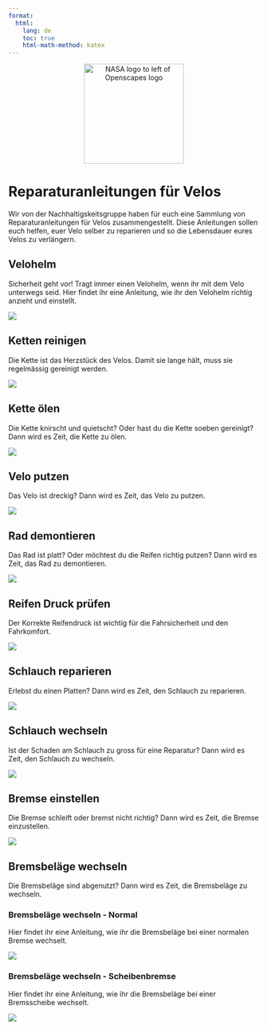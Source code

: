 ```yaml
---
format:
  html:
    lang: de
    toc: true
    html-math-method: katex
---
```


<center><a><img src="imgs/BSH_Logo_RGB_300.png" alt="NASA logo to left of Openscapes logo" width="200px"/></a></center>

# Reparaturanleitungen für Velos
Wir von der Nachhaltigskeitsgruppe haben für euch eine Sammlung von Reparaturanleitungen für Velos zusammengestellt. Diese Anleitungen sollen euch helfen, euer Velo selber zu reparieren und so die Lebensdauer eures Velos zu verlängern.

## Velohelm
Sicherheit geht vor! Tragt immer einen Velohelm, wenn ihr mit dem Velo unterwegs seid.
Hier findet ihr eine Anleitung, wie ihr den Velohelm richtig anzieht und einstellt.

[![](./imgs/Velohelm.png)](https://youtu.be/-AkwkxSwBmQ?si=XMSy13_LLvYTNM9d)  

## Ketten reinigen
Die Kette ist das Herzstück des Velos. Damit sie lange hält, muss sie regelmässig gereinigt werden.

[![](./imgs/Ketten reinigen.png)](https://youtu.be/DagTqcQClzo?si=S4OfFXgqftZ9n-Zh) 

## Kette ölen
Die Kette knirscht und quietscht? Oder hast du die Kette soeben gereinigt?
Dann wird es Zeit, die Kette zu ölen.

[![](./imgs/Kette ölen.png)](https://youtu.be/pgcPdwY0mLg?si=wEwvh4IKpaB4S8NI)  

## Velo putzen
Das Velo ist dreckig? Dann wird es Zeit, das Velo zu putzen.

[![](./imgs/Velo Putzen.png)](https://youtu.be/YqjSaplI7CE?si=2KzDqmScr2l1YERg)  

## Rad demontieren
Das Rad ist platt? Oder möchtest du die Reifen richtig putzen?
Dann wird es Zeit, das Rad zu demontieren.

[![](./imgs/Rad Demontieren.png)](https://youtu.be/nPJ98JZQtx0?si=Zolh8lKloI8M-OUR)  

## Reifen Druck prüfen
Der Korrekte Reifendruck ist wichtig für die Fahrsicherheit und den Fahrkomfort.

[![](./imgs/Reifen Druck prüfen.png)](https://youtu.be/nKD_cWKnskk?si=Ni92hsVkHszAgP8q)  

## Schlauch reparieren
Erlebst du einen Platten? Dann wird es Zeit, den Schlauch zu reparieren.

[![](./imgs/Schlauch reparieren.png)](https://youtu.be/hiZBu3NxVQg?si=kL0o-sKvfvi1tpw4)  

## Schlauch wechseln
Ist der Schaden am Schlauch zu gross für eine Reparatur? Dann wird es Zeit, den Schlauch zu wechseln.

[![](./imgs/Schlauch wechseln.png)](https://youtu.be/Q2f_Iwyud60?si=D7oRJw2deAfBiWVt)  

## Bremse einstellen
Die Bremse schleift oder bremst nicht richtig? Dann wird es Zeit, die Bremse einzustellen.

[![](./imgs/Bremse einstellen.png)](https://youtu.be/wyTJsTAZom8?si=sCHnSFLMZBezzMZo)  

## Bremsbeläge wechseln
Die Bremsbeläge sind abgenutzt? Dann wird es Zeit, die Bremsbeläge zu wechseln.

### Bremsbeläge wechseln - Normal 
Hier findet ihr eine Anleitung, wie ihr die Bremsbeläge bei einer normalen Bremse wechselt.

[![](./imgs/Bremsbeläge wechseln [Normal].png)](https://youtu.be/9p6onCzlZu8?si=0dyt2mI6Jd3bCan9)  

### Bremsbeläge wechseln - Scheibenbremse
Hier findet ihr eine Anleitung, wie ihr die Bremsbeläge bei einer Bremsscheibe wechselt.

[![](./imgs/Bremsbeläge wechseln [Scheibenbremse].png)](https://youtu.be/i_FjOJC0HWM?si=sFUK5gbAJH9OUc-_)  